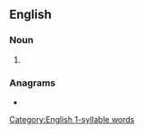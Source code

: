 ==English==

===Noun===
{{head|en|noun form}}

# {{plural of|en|dearth}}

===Anagrams===
* {{anagrams|en|a=adehrst|Deharts|hardest|hatreds|heardst|hetdars|sharted|threads|trashed}}

[[Category:English 1-syllable words]]